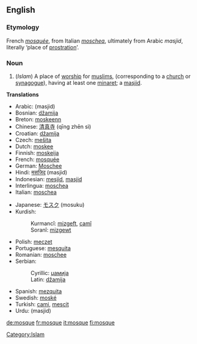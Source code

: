 ==English==
{{wikipedia}}
===Etymology===
French ''[[mosquée]]'', from Italian ''[[moschea]]'', ultimately from Arabic {{ARchar|[[مسجد]]}} ''masjid'', literally ‘place of [[prostration]]’.

===Noun===
{{en-noun|mosque|mosques}}
#(''Islam'') A place of [[worship]] for [[muslims]], (corresponding to a [[church]] or [[synagogue]]), having at least one [[minaret]]; a [[masjid]].

'''Translations'''
{{top}}
*Arabic: {{ARchar|[[مسجد]]}} (masjid)
*Bosnian: [[džamija#Bosnian|džamija]] {{f}}
*Breton: [[moskeenn]] {{f}}
*Chinese: [[清真寺]] (qīng zhēn sì)
*Croatian: [[džamija#Croatian|džamija]] {{f}}
*Czech: [[mešita]] {{f}}
*Dutch: [[moskee]] {{f}}
*Finnish: [[moskeija]]
*French: [[mosquée]] {{f}}
*German: [[Moschee]] {{f}}
*Hindi: [[मसजिद]] (masjid)
*Indonesian: [[mesjid]],  [[masjid]]
*Interlingua: [[moschea]]
*Italian: [[moschea]]
{{mid}}
*Japanese: [[モスク]] (mosuku)
*Kurdish:
*:Kurmancî: [[mizgeft]], [[camî]]
*:Soranî: [[mizgewt]]
*Polish: [[meczet]] {{m}}
*Portuguese: [[mesquita]]
*Romanian: [[moschee]] {{f}}
*Serbian:
*:Cyrillic: [[џамија#Serbian|џамија]] {{f}}
*:Latin: [[džamija#Serbian|džamija]] {{f}}
*Spanish: [[mezquita]]
*Swedish: [[moské]]
*Turkish: [[cami]], [[mescit]]
*Urdu: {{FAchar|[[مسجد]]}} (masjid)
{{bottom}}

[[Category:Islam]]

[[de:mosque]]
[[fr:mosque]]
[[it:mosque]]
[[fi:mosque]]